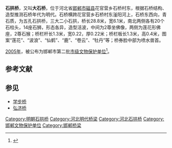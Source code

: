 {{文物保护单位
|名称 = 石拱桥
|图片 = [[File:Cixian_County_Stone_Arch_Bridge_1.jpg|220px]]
|说明 = 石拱桥全貌
|级别 = 市级文物保护单位
|省名 = 河北省
|市/县名 = 邯郸市
|所在 = 磁县花官营乡石桥村东
|坐标 =
|分类 = 古建筑
|时代 = 明
|编号 = 
|登录 = 2005年
}}

'''石拱桥'''，又叫'''大石桥'''，位于河北省[[邯郸市|邯郸市]][[磁县|磁县]]花官营乡石桥村东，根据石桥结构、造型推测石桥年代为明代。石桥横跨花官营乡石桥村东滏阳河上，石桥东西向，青石质，为五孔石拱桥，三大二小石拱，桥长28.8米，宽6.1米，南北两侧各有20个石柱头，14座石狮，形态各异，造型活波，中间为2尊坐佛像，两侧为莲花形佛座，2尊石猴；桥栏杆长1.3米，宽0.22，厚0.22米；桥栏板长1.3米，高0.4米，图案“莲花”、“波浪”、“仙鹤”、“鹿”、“卷云”、“牡丹”等；桥券脸中部为喷水兽首。

[[2005年|2005年]]，被公布为邯郸市第二批[[邯郸市文物保护单位|市级文物保护单位]]<ref>{{cite book |author1=董海林 |coauthors=李广 李亚 |title=《邯郸名胜古迹》 |date=2011-09 |publisher=河北人民出版社 |location=石家庄 |isbn=9787202059142 |page=253页 |accessdate=2018-06-25}}</ref>。

==参考文献==
{{reflist}}

== 参见 ==
* [[学步桥|学步桥]]
* [[弘济桥|弘济桥]]

{{邯郸市境内古石桥}}
{{邯郸市文物保护单位}}
[[Category:明朝石拱桥|Category:明朝石拱桥]]
[[Category:河北明代桥梁|Category:河北明代桥梁]]
[[Category:河北石拱桥|Category:河北石拱桥]]
[[Category:邯郸文物保护单位|Category:邯郸文物保护单位]]
[[Category:邯郸桥梁|Category:邯郸桥梁]]
